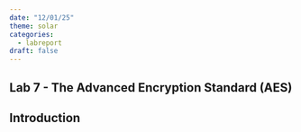 ```yaml
---
date: "12/01/25"
theme: solar
categories:
  - labreport
draft: false
---
```

## Lab 7 - The Advanced Encryption Standard (AES)

## Introduction



